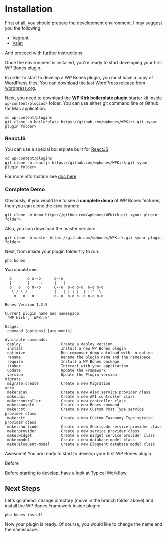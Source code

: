 
# Installation

First of all, you should prepare the development environment. I may suggest you the following:

- [Vagrant](https://github.com/gfazioli/VagrantUbuntu)
- [Valet](https://laravel.com/docs/5.2/valet)

And proceed with further instructions.

Once the environment is installed, you're ready to start developing your first WP Bones plugin.

In order to start to develop a WP Bones plugin, you must have a copy of WordPress files. You can download the last WordPress release from [wordpress.org](#http://wordpress.org).

Next, you need to download the **WP Kirk boilerplate plugin** starter kit inside `wp-content/plugins/` folder.
You can use either git command line or Github for Mac application.

```shell copy
cd wp-content/plugins
git clone -b boilerplate https://github.com/wpbones/WPKirk.git <your plugin folder>
```

### ReactJS

You can use a special boilerplate built for [ReactJS](https://reactjs.org/)

```shell copy
cd wp-content/plugins
git clone -b reactjs https://github.com/wpbones/WPKirk.git <your plugin folder>
```

For more information see [doc here](https://github.com/wpbones/WPKirk/tree/reactjs)

### Complete Demo

Obviously, if you would like to see a **complete demo** of WP Bones features, then you can clone the `demo` branch:

```shell copy
git clone -b demo https://github.com/wpbones/WPKirk.git <your plugin folder>
```

Also, you can download the master version:

```shell copy
git clone -b master https://github.com/wpbones/WPKirk.git <your plugin folder>
```

Next, from inside your plugin folder try to run:

```shell copy
php bones
```


You should see:

```shell
  o       o o--o      o--o
  |       | |   |     |   |
  o   o   o O--o      O--o  o-o o-o  o-o o-o
   \ / \ /  |         |   | | | |  | |-'  \
    o   o   o         o--o  o-o o  o o-o o-o

Bones Version 1.2.5

Current plugin name and namespace:
 'WP Kirk', 'WPKirk'

Usage:
 command [options] [arguments]

Available commands:
 deploy                  Create a deploy version
 install                 Install a new WP Bones plugin
 optimize                Run composer dump-autoload with -o option
 rename                  Rename the plugin name and the namespace
 require                 Install a WP Bones package
 tinker                  Interact with your application
 update                  Update the Framework
 version                 Update the Plugin version
migrate
 migrate:create          Create a new Migration
make
 make:ajax               Create a new Ajax service provider class
 make:api                Create a new API controller class
 make:controller         Create a new controller class
 make:console            Create a new Bones command
 make:cpt                Create a new Custom Post Type service provider class
 make:ctt                Create a new Custom Taxonomy Type service provider class
 make:shortcode          Create a new Shortcode service provider class
 make:provider           Create a new service provider class
 make:widget             Create a new Widget service provider class
 make:model              Create a new database model class
 make:eloquent-model     Create a new Eloquent database model class
``` 

Awesome! You are ready to start to develop your first WP Bones plugin.

<Callout type="info">Before</Callout>

Before starting to develop, have a look at [Typical Workflow](Typical-Workflow)

## Next Steps

Let's go ahead, change directory (move in the branch folder above) and install the WP Bones Framework inside plugin:

```shell copy
php bones install
```

Now your plugin is ready. Of course, you would like to change the name and the namespace.
